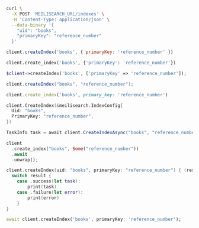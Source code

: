 <CodeGroup>

```bash cURL
curl \
  -X POST 'MEILISEARCH_URL/indexes' \
  -H 'Content-Type: application/json' \
  --data-binary '{
    "uid": "books",
    "primaryKey": "reference_number"
  }'
```

```javascript JS
client.createIndex('books', { primaryKey: 'reference_number' })
```

```python Python
client.create_index('books', {'primaryKey': 'reference_number'})
```

```php PHP
$client->createIndex('books', ['primaryKey' => 'reference_number']);
```

```java Java
client.createIndex("books", "reference_number");
```

```ruby Ruby
client.create_index('books', primary_key: 'reference_number')
```

```go Go
client.CreateIndex(&meilisearch.IndexConfig{
  Uid: "books",
  PrimaryKey: "reference_number",
})
```

```csharp C#
TaskInfo task = await client.CreateIndexAsync("books", "reference_number");
```

```rust Rust
client
  .create_index("books", Some("reference_number"))
  .await
  .unwrap();
```

```swift Swift
client.createIndex(uid: "books", primaryKey: "reference_number") { (result) in
  switch result {
    case .success(let task):
        print(task)
    case .failure(let error):
        print(error)
    }
}
```

```dart Dart
await client.createIndex('books', primaryKey: 'reference_number');
```
</CodeGroup>